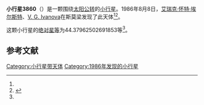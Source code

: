{{Infobox planet
| bgcolour = #FFFFC0
| name = 3860 Plovdiv
| symbol = 
| image = 
| caption = 
| discovery = yes
| discovery_ref = 
| discoverer = [[艾瑞克·怀特·埃尔斯特|艾瑞克·怀特·埃尔斯特]]、[[V._G._Ivanova|V. G. Ivanova]]
| discovery_site = [[斯莫梁|斯莫梁]] 
| discovered = 1986年8月8日
| designations = yes
| mp_name = 
| named_after = 
| alt_names = 1986 PM4/ 1930 UF1 / 1934 NK / 1957 JC1 / 1972 QP / 1979 BQ1 / 1986 RS
| mp_category = [[主带小行星|主带小行星]]
| orbit_ref = <ref name="a">[http://ssd.jpl.nasa.gov/sbdb.cgi?sstr=3860 3860 Plovdiv] {{Wayback|url=http://ssd.jpl.nasa.gov/sbdb.cgi?sstr=3860 |date=20200917222627 }}，小行星數據庫瀏覽器（JPL Small-Body Database Browser）－[[美国国家航空航天局|美国国家航空航天局]]喷气推进实验室</ref>
| epoch = 2456400.5 (2013年4月18日更新)
| aphelion = {{convert|3.243346224519506|AU|km|3|abbr=on|lk=out}}
| perihelion = {{convert|2.367445442575607|AU|km|3|abbr=on}}
| semimajor = {{convert|2.805395833547557|AU|km|3|abbr=on}}
| eccentricity = 0.156110017
| period = 1716.285954 [[日|日]]<br />4.7[[儒略年|儒略年]]
| avg_speed = 
| inclination = 8.124743437097482
| asc_node = 289.6488809010512
| mean_anomaly = 
| arg_peri = 44.37962502691853
| satellites = 
| physical_characteristics = yes
| dimensions = 
| mass = 
| density = 
| surface_grav = 
| escape_velocity = 
| sidereal_day = 
| axial_tilt = 
| pole_ecliptic_lat = 
| pole_ecliptic_lon = 
| albedo = 
| temperatures= 
| temp_name1 = 
| mean_temp_1 = 
| max_temp_1 = 
| temp_name2 = 
| max_temp_2 = 
| spectral_type = 
| abs_magnitude = 44.37962502691853
}}

'''小行星3860'''（{{lang-en|3860 Plovdiv}}）是一颗围绕[[太阳|太阳]][[公转|公转]]的[[小行星|小行星]]。1986年8月8日，[[艾瑞克·怀特·埃尔斯特|艾瑞克·怀特·埃尔斯特]]、[[V._G._Ivanova|V. G. Ivanova]]在斯莫梁发现了此天体<ref name="a" /><ref>{{cite news|title=小行星列表|url=http://cfa-www.harvard.edu/iau/lists/NumberedMPs.txt|accessdate=2013-07-08|newspaper=哈佛大学|archive-date=2008-05-17|archive-url=https://web.archive.org/web/20080517010638/http://cfa-www.harvard.edu/iau/lists/NumberedMPs.txt|dead-url=no}}</ref>。

这颗小行星的[[绝对星等|绝对星等]]为44.37962502691853等<ref name="a" />。

==参考文献==
{{reflist}}
{{Minor Planet Number|[[小行星3859|小行星3859]]|[[小行星3861|小行星3861]]}}

{{小天体}}

[[Category:小行星带天体|Category:小行星带天体]]
[[Category:1986年发现的小行星|Category:1986年发现的小行星]]

{{asteroid-stub}}